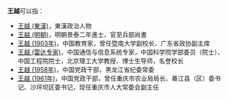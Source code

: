 '''王越'''可以指：
* [[王越_(東漢)|王越 (東漢)]]，東漢政治人物
* [[王越_(明朝)|王越 (明朝)]]，明朝景泰二年進士、官至兵部尚書
* [[王越_(1903年)|王越 (1903年)]]，中国教育家，曾任暨南大学副校长、广东省政协副主席
* [[王越_(雷达专家)|王越 (雷达专家)]]，中国通信与信息系统专家，中国科学院学部委员（院士）、中国工程院院士，北京理工大学教授、博士生导师，名誉校长
* [[王越_(1958年)|王越 (1958年)]]，中国党政干部，黑龙江省纪委常委
* [[王越_(1961年)|王越 (1961年)]]，中国党政干部，曾任重庆市农业局局长、綦江县（区）委书记、沙坪坝区委书记，现任重庆市人大常委会副主任
{{Disambiguation|Y|Cat=二字王姓人名消歧义}}